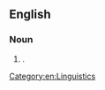 {{also|loanword}}
==English==

===Noun===
{{en-noun}}

# {{alt sp|en|loanword}}.

[[Category:en:Linguistics]]